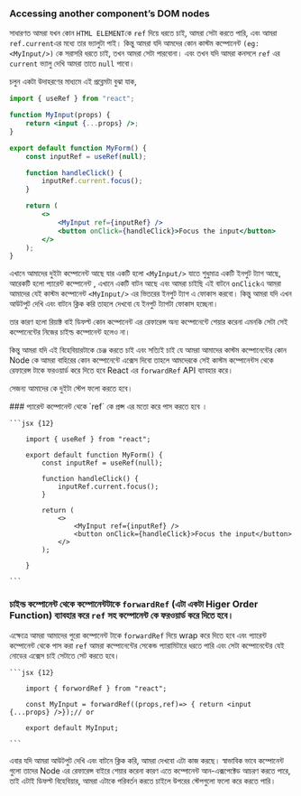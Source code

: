 
### Accessing another component’s DOM nodes

সাধারণত আমরা যখন কোন `HTML ELEMENT`কে `ref` দিয়ে ধরতে চাই, আমরা সেটা করতে পারি, এবং আমরা `ref.current`এর মধ্যে তার ভ্যালুটা পাই। কিন্তু আমরা যদি আমদের কোন কাস্টম কম্পোনেন্ট `(eg: <MyInput/>)` কে সরাসরি ধরতে চাই, তখন আমরা সেটা পারবোনা। এবং তখন যদি আমরা কনসলে `ref` এর `current` ভ্যালু দেখি আমরা তাতে `null` পাবো।

চলুন একটা উদাহরণের মাধ্যমে এই প্রব্লেমটা বুঝা যাক,

```jsx
import { useRef } from "react";

function MyInput(props) {
    return <input {...props} />;
}

export default function MyForm() {
    const inputRef = useRef(null);

    function handleClick() {
        inputRef.current.focus();
    }

    return (
        <>
            <MyInput ref={inputRef} />
            <button onClick={handleClick}>Focus the input</button>
        </>
    );
}
```

এখানে আমাদের দুইটা কম্পোনেন্ট আছে যার একটি হলো `<MyInput/>` যাতে শুধুমাত্র একটি ইনপুট ট্যাগ আছে, আরেকটি হলো প্যারেন্ট কম্পোনেন্ট , এখানে একটি বাটন আছে এবং আমরা চাইছি এই বাটনে `onClick`এ আমরা আমাদের যেই কাস্টম কম্পোনেন্ট `<MyInput/>` এর ভিতরের ইনপুট ট্যাগ এ ফোকাস করবো। কিন্তু আমরা যদি এখন আউটপুট দেখি এবং বাটনে ক্লিক করি তাহলে দেখবো যে ইনপুট ট্যাগটা ফোকাস হচ্ছেনা।

তার কারণ হলো রিয়াক্ট বাই ডিফল্ট কোন কম্পোনেন্ট এর রেফারেন্স অন্য কম্পোনেন্টে শেয়ার করেনা এমনকি সেটা সেই কম্পোনেন্টের নিজের চাইল্ড কম্পোনেন্ট হলেও না।

কিন্তু আমরা যদি এই বিহেবিয়ারটাকে চেঞ্জ করতে চাই এবং সত্যিই চাই যে আমরা আমাদের কাস্টম কম্পোনেন্টের কোন Node কে আমরা বাহিরের কোন কম্পোনেন্টে এক্সেস দিবো তাহলে আমদেরকে সেই কাস্টম কম্পোনেন্টস থেকে রেফারেন্স টাকে ফরওয়ার্ড করে দিতে হবে React এর `forwardRef` API ব্যাবহার করে।

সেজন্য আমাদের কে দুইটা স্টেপ ফলো করতে হবে।

<Steps>
### প্যারেন্ট কম্পোনেন্ট থেকে `ref` কে প্রপ্স এর মতো করে পাস করতে হবে ।
    
    ```jsx {12}
        
        import { useRef } from "react";
        
        export default function MyForm() {
            const inputRef = useRef(null);
        
            function handleClick() {
                inputRef.current.focus();
            }
        
            return (
                <>
                    <MyInput ref={inputRef} />
                    <button onClick={handleClick}>Focus the input</button>
                </>
            );
        
        }
        
    ```

### চাইল্ড কম্পোনেন্ট থেকে কম্পোনেন্টটাকে `forwardRef` (এটা একটা Higer Order Function) ব্যাবহার করে `ref` সহ কম্পোনেন্ট কে ফরওয়ার্ড করে দিতে হবে।

এক্ষেত্রে আমরা আমাদের পুরো কম্পোনেন্ট টাকে `forwardRef` দিয়ে wrap করে দিতে হবে এবং প্যারেন্ট কম্পোনেন্ট থেকে পাস করা `ref` আমরা কম্পোনেন্টের সেকেন্ড প্যারামিটারে ধরতে পারি এবং সেটা কম্পোনেন্টের যেই নোডের এক্সেস চাই সেটাতে সেট করতে হবে।

    ```jsx {12}

        import { forwordRef } from "react";

        const MyInput = forwardRef((props,ref)=> { return <input {...props} />});// or

        export default MyInput;

    ```

</Steps>

এবার যদি আমরা আউটপুট দেখি এবং বাটনে ক্লিক করি, আমরা দেখবো এটা কাজ করছে। স্বাভাবিক ভাবে কম্পোনেন্ট গুলো তাদের Node এর রেফারেন্স বাইরে শেয়ার করেনা কারণ এতে কম্পোনেন্ট আন-এক্সপেক্টেড আচরণ করতে পারে, তাই এটাই ডিফল্ট বিহেবিয়ার, আমরা এটাকে পরিবর্তন করতে চাইলে উপরের স্টেপগুলো ফলো করে করতে পারি।

